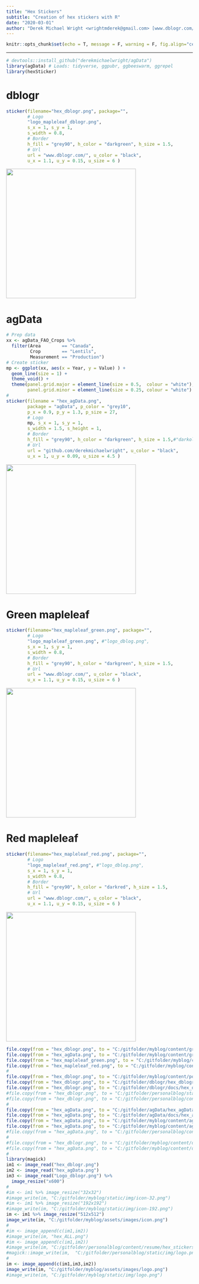 ```yaml
---
title: "Hex Stickers"
subtitle: "Creation of hex stickers with R"
date: "2020-03-01"
author: "Derek Michael Wright <wrightmderek@gmail.com> [www.dblogr.com/](https://dblogr.netlify.com/)"
---
```


```r
knitr::opts_chunk$set(echo = T, message = F, warning = F, fig.align="center")
```

---

```r
# devtools::install_github("derekmichaelwright/agData")
library(agData) # Loads: tidyverse, ggpubr, ggbeeswarm, ggrepel
library(hexSticker)
```

\pagebreak

# dblogr

```r
sticker(filename="hex_dblogr.png", package="",  
        # Logo
        "logo_mapleleaf_dblogr.png", 
        s_x = 1, s_y = 1, 
        s_width = 0.8,
        # Border
        h_fill = "grey90", h_color = "darkgreen", h_size = 1.5,
        # Url
        url = "www.dblogr.com/", u_color = "black",
        u_x = 1.1, u_y = 0.15, u_size = 6 )
```

![](hex_dblogr.png){width=350px}

\pagebreak

# agData

```r
# Prep data
xx <- agData_FAO_Crops %>% 
  filter(Area        == "Canada", 
         Crop        == "Lentils", 
         Measurement == "Production")
# Create sticker
mp <- ggplot(xx, aes(x = Year, y = Value) ) + 
  geom_line(size = 1) + 
  theme_void() +
  theme(panel.grid.major = element_line(size = 0.5,  colour = "white"), 
        panel.grid.minor = element_line(size = 0.25, colour = "white") ) 
#
sticker(filename = "hex_agData.png",
        package = "agData", p_color = "grey10",
        p_x = 0.9, p_y = 1.3, p_size = 27,
        # Logo
        mp, s_x = 1, s_y = 1, 
        s_width = 1.5, s_height = 1,
        # Border 
        h_fill = "grey90", h_color = "darkgreen", h_size = 1.5,#"darkolivegreen"
        # Url
        url = "github.com/derekmichaelwright", u_color = "black",
        u_x = 1, u_y = 0.09, u_size = 4.5 )
```

![](hex_agData.png){width=350px}

\pagebreak

# Green mapleleaf

```r
sticker(filename="hex_mapleleaf_green.png", package="",  
        # Logo
        "logo_mapleleaf_green.png", #"logo_dblog.png", 
        s_x = 1, s_y = 1, 
        s_width = 0.8,
        # Border
        h_fill = "grey90", h_color = "darkgreen", h_size = 1.5,
        # Url
        url = "www.dblogr.com/", u_color = "black",
        u_x = 1.1, u_y = 0.15, u_size = 6 )
```

![](hex_mapleleaf_green.png){width=350px}

\pagebreak

# Red mapleleaf

```r
sticker(filename="hex_mapleleaf_red.png", package="",  
        # Logo
        "logo_mapleleaf_red.png", #"logo_dblog.png", 
        s_x = 1, s_y = 1, 
        s_width = 0.8,
        # Border
        h_fill = "grey90", h_color = "darkred", h_size = 1.5,
        # Url
        url = "www.dblogr.com/", u_color = "black",
        u_x = 1.1, u_y = 0.15, u_size = 6 )
```

![](hex_mapleleaf_red.png){width=350px}

```r
file.copy(from = "hex_dblogr.png", to = "C:/gitfolder/myblog/content/graphs_dblogr/hex_stickers/gallery/gallery/hex_dblogr.png", overwrite = T)
file.copy(from = "hex_agData.png", to = "C:/gitfolder/myblog/content/graphs_dblogr/hex_stickers/gallery/gallery/hex_agData.png", overwrite = T)
file.copy(from = "hex_mapleleaf_green.png", to = "C:/gitfolder/myblog/content/graphs_dblogr/hex_stickers/gallery/gallery/hex_mapleleaf_green.png", overwrite = T)
file.copy(from = "hex_mapleleaf_red.png", to = "C:/gitfolder/myblog/content/graphs_dblogr/hex_stickers/gallery/gallery/hex_mapleleaf_red.png", overwrite = T)
#
file.copy(from = "hex_dblogr.png", to = "C:/gitfolder/myblog/content/posts_dblogr/hex_stickers/featured.png", overwrite = T)
file.copy(from = "hex_dblogr.png", to = "C:/gitfolder/dblogr/hex_dblogr.png", overwrite = T)
file.copy(from = "hex_dblogr.png", to = "C:/gitfolder/dblogr/docs/hex_dblogr.png", overwrite = T)
#file.copy(from = "hex_dblogr.png", to = "C:/gitfolder/personalblog/static/img/logo.png", overwrite = T)
#file.copy(from = "hex_dblogr.png", to = "C:/gitfolder/personalblog/content/resume/hex_dblogr.png", overwrite = T)
#
file.copy(from = "hex_agData.png", to = "C:/gitfolder/agData/hex_agData.png", overwrite = T)
file.copy(from = "hex_agData.png", to = "C:/gitfolder/agData/docs/hex_agData.png", overwrite = T)
file.copy(from = "hex_agData.png", to = "C:/gitfolder/myblog/content/agdata/introduction_to_agdata/hex_agData.png", overwrite = T)
file.copy(from = "hex_agData.png", to = "C:/gitfolder/myblog/content/agdata/introduction_to_agdata/featured.png", overwrite = T)
#file.copy(from = "hex_agData.png", to = "C:/gitfolder/personalblog/content/resume/hex_agData.png", overwrite = T)
#
#file.copy(from = "hex_dblogr.png", to = "C:/gitfolder/myblog/content/dblogr/Hex_Wall/hex_files/dblogr.png", overwrite = T)
#file.copy(from = "hex_agData.png", to = "C:/gitfolder/myblog/content/dblogr/Hex_Wall/hex_files/agData.png", overwrite = T)
#
library(magick)
im1 <- image_read("hex_dblogr.png")
im2 <- image_read("hex_agData.png")
im3 <- image_read("Logo_dblogr.png") %>% 
  image_resize("x600")
#
#im <- im1 %>% image_resize("32x32")
#image_write(im, "C:/gitfolder/myblog/static/img/icon-32.png")
#im <- im1 %>% image_resize("192x192")
#image_write(im, "C:/gitfolder/myblog/static/img/icon-192.png")
im <- im1 %>% image_resize("512x512")
image_write(im, "C:/gitfolder/myblog/assets/images/icon.png")
#
#im <- image_append(c(im1,im2))
#image_write(im, "hex_ALL.png")
#im <- image_append(c(im1,im2))
#image_write(im, "C:/gitfolder/personalblog/content/resume/hex_stickers.png")
#magick::image_write(im,  "C:/gitfolder/personalblog/static/img/logo.png")
#
im <- image_append(c(im1,im3,im2))
image_write(im, "C:/gitfolder/myblog/assets/images/logo.png")
#image_write(im, "C:/gitfolder/myblog/static/img/logo.png")
```
